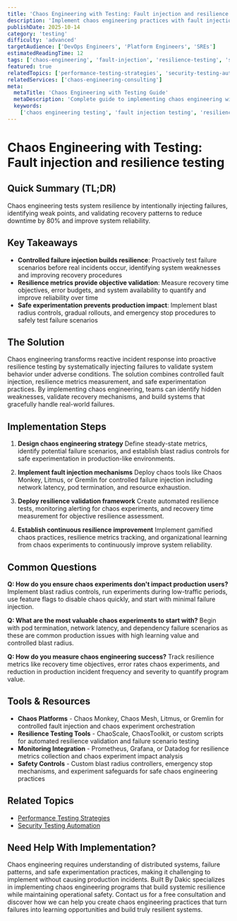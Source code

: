 ```yaml
---
title: 'Chaos Engineering with Testing: Fault injection and resilience testing'
description: 'Implement chaos engineering practices with fault injection and resilience testing to validate system robustness and build reliable, fault-tolerant applications.'
publishDate: 2025-10-14
category: 'testing'
difficulty: 'advanced'
targetAudience: ['DevOps Engineers', 'Platform Engineers', 'SREs']
estimatedReadingTime: 12
tags: ['chaos-engineering', 'fault-injection', 'resilience-testing', 'sre']
featured: true
relatedTopics: ['performance-testing-strategies', 'security-testing-automation']
relatedServices: ['chaos-engineering-consulting']
meta:
  metaTitle: 'Chaos Engineering with Testing Guide'
  metaDescription: 'Complete guide to implementing chaos engineering with fault injection and resilience testing for robust applications.'
  keywords:
    ['chaos engineering testing', 'fault injection testing', 'resilience validation', 'system resilience testing']
---
```


# Chaos Engineering with Testing: Fault injection and resilience testing

## Quick Summary (TL;DR)

Chaos engineering tests system resilience by intentionally injecting failures, identifying weak points, and validating recovery patterns to reduce downtime by 80% and improve system reliability.

## Key Takeaways

- **Controlled failure injection builds resilience**: Proactively test failure scenarios before real incidents occur, identifying system weaknesses and improving recovery procedures
- **Resilience metrics provide objective validation**: Measure recovery time objectives, error budgets, and system availability to quantify and improve reliability over time
- **Safe experimentation prevents production impact**: Implement blast radius controls, gradual rollouts, and emergency stop procedures to safely test failure scenarios

## The Solution

Chaos engineering transforms reactive incident response into proactive resilience testing by systematically injecting failures to validate system behavior under adverse conditions. The solution combines controlled fault injection, resilience metrics measurement, and safe experimentation practices. By implementing chaos engineering, teams can identify hidden weaknesses, validate recovery mechanisms, and build systems that gracefully handle real-world failures.

## Implementation Steps

1. **Design chaos engineering strategy**
   Define steady-state metrics, identify potential failure scenarios, and establish blast radius controls for safe experimentation in production-like environments.

2. **Implement fault injection mechanisms**
   Deploy chaos tools like Chaos Monkey, Litmus, or Gremlin for controlled failure injection including network latency, pod termination, and resource exhaustion.

3. **Deploy resilience validation framework**
   Create automated resilience tests, monitoring alerting for chaos experiments, and recovery time measurement for objective resilience assessment.

4. **Establish continuous resilience improvement**
   Implement gamified chaos practices, resilience metrics tracking, and organizational learning from chaos experiments to continuously improve system reliability.

## Common Questions

**Q: How do you ensure chaos experiments don't impact production users?**
Implement blast radius controls, run experiments during low-traffic periods, use feature flags to disable chaos quickly, and start with minimal failure injection.

**Q: What are the most valuable chaos experiments to start with?**
Begin with pod termination, network latency, and dependency failure scenarios as these are common production issues with high learning value and controlled blast radius.

**Q: How do you measure chaos engineering success?**
Track resilience metrics like recovery time objectives, error rates chaos experiments, and reduction in production incident frequency and severity to quantify program value.

## Tools & Resources

- **Chaos Platforms** - Chaos Monkey, Chaos Mesh, Litmus, or Gremlin for controlled fault injection and chaos experiment orchestration
- **Resilience Testing Tools** - ChaoScale, ChaosToolkit, or custom scripts for automated resilience validation and failure scenario testing
- **Monitoring Integration** - Prometheus, Grafana, or Datadog for resilience metrics collection and chaos experiment impact analysis
- **Safety Controls** - Custom blast radius controllers, emergency stop mechanisms, and experiment safeguards for safe chaos engineering practices

## Related Topics

- [Performance Testing Strategies]({{/topics/performance-testing-strategies}})
- [Security Testing Automation]({{/topics/security-testing-automation}})

## Need Help With Implementation?

Chaos engineering requires understanding of distributed systems, failure patterns, and safe experimentation practices, making it challenging to implement without causing production incidents. Built By Dakic specializes in implementing chaos engineering programs that build systemic resilience while maintaining operational safety. Contact us for a free consultation and discover how we can help you create chaos engineering practices that turn failures into learning opportunities and build truly resilient systems.
